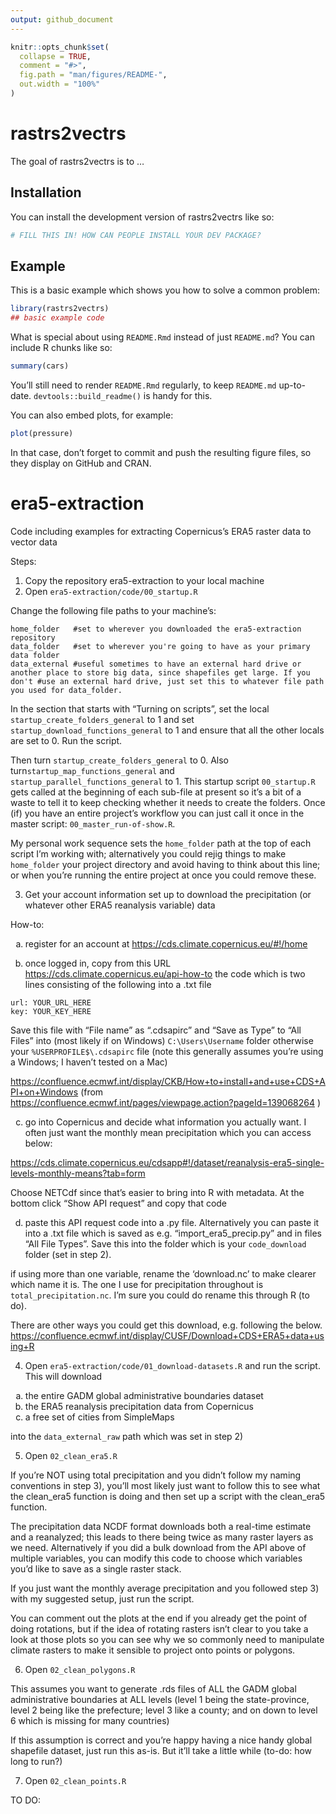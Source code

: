 ```yaml
---
output: github_document
---
```


<!-- README.md is generated from README.Rmd. Please edit that file -->

```r
knitr::opts_chunk$set(
  collapse = TRUE,
  comment = "#>",
  fig.path = "man/figures/README-",
  out.width = "100%"
)
```

# rastrs2vectrs

<!-- badges: start -->
<!-- badges: end -->

The goal of rastrs2vectrs is to ...

## Installation

You can install the development version of rastrs2vectrs like so:

``` r
# FILL THIS IN! HOW CAN PEOPLE INSTALL YOUR DEV PACKAGE?
```

## Example

This is a basic example which shows you how to solve a common problem:

```r
library(rastrs2vectrs)
## basic example code
```

What is special about using `README.Rmd` instead of just `README.md`? You can include R chunks like so:

```r
summary(cars)
```

You'll still need to render `README.Rmd` regularly, to keep `README.md` up-to-date. `devtools::build_readme()` is handy for this.

You can also embed plots, for example:

```r
plot(pressure)
```

In that case, don't forget to commit and push the resulting figure files, so they display on GitHub and CRAN.

# era5-extraction

Code including examples for extracting Copernicus's ERA5 raster data to vector data

Steps:

1)  Copy the repository era5-extraction to your local machine
2)  Open `era5-extraction/code/00_startup.R`

Change the following file paths to your machine's:

```         
home_folder   #set to wherever you downloaded the era5-extraction repository
data_folder   #set to wherever you're going to have as your primary data folder
data_external #useful sometimes to have an external hard drive or another place to store big data, since shapefiles get large. If you don't #use an external hard drive, just set this to whatever file path you used for data_folder.
```

In the section that starts with "Turning on scripts", set the local `startup_create_folders_general` to 1 and set `startup_download_functions_general` to 1 and ensure that all the other locals are set to 0. Run the script.

Then turn `startup_create_folders_general` to 0. 
Also turn`startup_map_functions_general` and `startup_parallel_functions_general` to 1. This startup script `00_startup.R` gets called at the beginning of each sub-file at present so it's a bit of a waste to tell it to keep checking whether it needs to create the folders. Once (if) you have an entire project's workflow you can just call it once in the master script: `00_master_run-of-show.R`.

My personal work sequence sets the `home_folder` path at the top of each script I'm working with; alternatively you could rejig things to make `home_folder` your project directory and avoid having to think about this line; or when you're running the entire project at once you could remove these.

3)  Get your account information set up to download the precipitation (or whatever other ERA5 reanalysis variable) data

How-to:

a)  register for an account at <https://cds.climate.copernicus.eu/#!/home>

b)  once logged in, copy from this URL <https://cds.climate.copernicus.eu/api-how-to> the code which is two lines consisting of the following into a .txt file

```         
url: YOUR_URL_HERE
key: YOUR_KEY_HERE
```

Save this file with "File name" as ".cdsapirc" and "Save as Type" to "All Files" into (most likely if on Windows) `C:\Users\Username` folder otherwise your `%USERPROFILE$\.cdsapirc` file (note this generally assumes you're using a Windows; I haven't tested on a Mac)

<https://confluence.ecmwf.int/display/CKB/How+to+install+and+use+CDS+API+on+Windows> (from <https://confluence.ecmwf.int/pages/viewpage.action?pageId=139068264> )

c)  go into Copernicus and decide what information you actually want. I often just want the monthly mean precipitation which you can access below:

<https://cds.climate.copernicus.eu/cdsapp#!/dataset/reanalysis-era5-single-levels-monthly-means?tab=form>

Choose NETCdf since that's easier to bring into R with metadata. At the bottom click "Show API request" and copy that code

d)  paste this API request code into a .py file. Alternatively you can paste it into a .txt file which is saved as e.g. "import_era5_precip.py" and in files "All File Types". Save this into the folder which is your `code_download` folder (set in step 2).

if using more than one variable, rename the 'download.nc' to make clearer which name it is. The one I use for precipitation throughout is `total_precipitation.nc`. I'm sure you could do rename this through R (to do).

There are other ways you could get this download, e.g. following the below. <https://confluence.ecmwf.int/display/CUSF/Download+CDS+ERA5+data+using+R>

4)  Open `era5-extraction/code/01_download-datasets.R` and run the script. This will download 
a) the entire GADM global administrative boundaries dataset
b) the ERA5 reanalysis precipitation data from Copernicus
c) a free set of cities from SimpleMaps 

into the `data_external_raw` path which was set in step 2)


5) Open `02_clean_era5.R`

If you're NOT using total precipitation and you didn't follow my naming conventions in step 3), you'll most likely just want to follow this to see what the clean_era5 function is doing and then set up a script with the clean_era5 function.

The precipitation data NCDF format downloads both a real-time estimate and a reanalyzed; this leads to there being twice as many raster layers as we need. Alternatively if you did a bulk download from the API above of multiple variables, you can modify this code to choose which variables you'd like to save as a single raster stack.

If you just want the monthly average precipitation and you followed step 3) with my suggested setup, just run the script. 

You can comment out the plots at the end if you already get the point of doing rotations, but if the idea of rotating rasters isn't clear to you take a look at those plots so you can see why we so commonly need to manipulate climate rasters to make it sensible to project onto points or polygons.


6) Open `02_clean_polygons.R`

This assumes you want to generate .rds files of ALL the GADM global administrative boundaries at ALL levels (level 1 being the state-province, level 2 being like the prefecture; level 3 like a county; and on down to level 6 which is missing for many countries)

If this assumption is correct and you're happy having a nice handy global shapefile dataset, just run this as-is. But it'll take a little while (to-do: how long to run?)

7) Open `02_clean_points.R`


TO DO:

